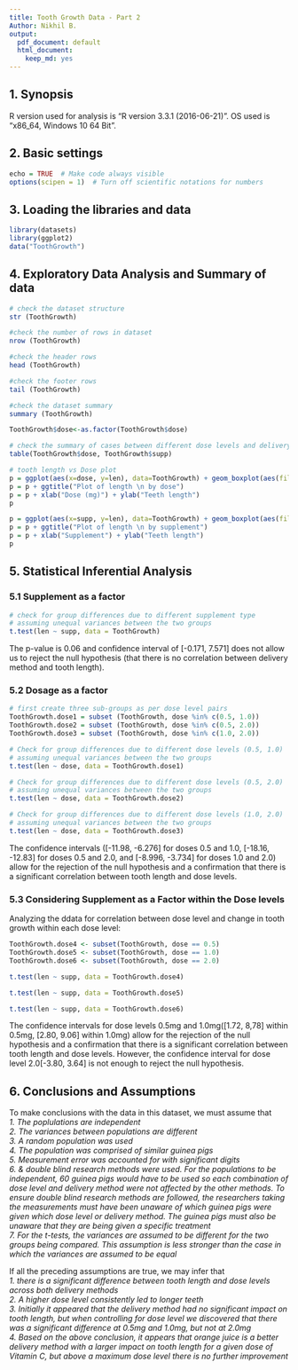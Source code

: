```yaml
---
title: Tooth Growth Data - Part 2
Author: Nikhil B.
output:
  pdf_document: default
  html_document:
    keep_md: yes
---
```


## 1. Synopsis
R version used for analysis is "R version 3.3.1 (2016-06-21)". OS used is "x86_64, Windows 10 64 Bit".

## 2. Basic settings
```r
echo = TRUE  # Make code always visible
options(scipen = 1)  # Turn off scientific notations for numbers
```

## 3. Loading the libraries and data
```r
library(datasets)
library(ggplot2)
data("ToothGrowth")
```

## 4. Exploratory Data Analysis and Summary of data
```r
# check the dataset structure
str (ToothGrowth)

#check the number of rows in dataset
nrow (ToothGrowth)

#check the header rows
head (ToothGrowth)

#check the footer rows
tail (ToothGrowth)

#check the dataset summary
summary (ToothGrowth)

ToothGrowth$dose<-as.factor(ToothGrowth$dose)

# check the summary of cases between different dose levels and delivery methods
table(ToothGrowth$dose, ToothGrowth$supp)

# tooth length vs Dose plot
p = ggplot(aes(x=dose, y=len), data=ToothGrowth) + geom_boxplot(aes(fill=dose))
p = p + ggtitle("Plot of length \n by dose")
p = p + xlab("Dose (mg)") + ylab("Teeth length")
p

p = ggplot(aes(x=supp, y=len), data=ToothGrowth) + geom_boxplot(aes(fill=supp))
p = p + ggtitle("Plot of length \n by supplement")
p = p + xlab("Supplement") + ylab("Teeth length")
p
```

## 5. Statistical Inferential Analysis
### 5.1 Supplement as a factor
```r
# check for group differences due to different supplement type 
# assuming unequal variances between the two groups
t.test(len ~ supp, data = ToothGrowth)
```

The p-value is 0.06 and confidence interval of [-0.171, 7.571] does not allow us to reject the null hypothesis (that there is no correlation between delivery method and tooth length).

### 5.2 Dosage as a factor
```r
# first create three sub-groups as per dose level pairs
ToothGrowth.dose1 = subset (ToothGrowth, dose %in% c(0.5, 1.0)) 
ToothGrowth.dose2 = subset (ToothGrowth, dose %in% c(0.5, 2.0)) 
ToothGrowth.dose3 = subset (ToothGrowth, dose %in% c(1.0, 2.0)) 

# Check for group differences due to different dose levels (0.5, 1.0)
# assuming unequal variances between the two groups
t.test(len ~ dose, data = ToothGrowth.dose1)
```

```r
# Check for group differences due to different dose levels (0.5, 2.0)
# assuming unequal variances between the two groups
t.test(len ~ dose, data = ToothGrowth.dose2)
```

```r
# Check for group differences due to different dose levels (1.0, 2.0)
# assuming unequal variances between the two groups
t.test(len ~ dose, data = ToothGrowth.dose3)
```

The confidence intervals ([-11.98, -6.276] for doses 0.5 and 1.0, [-18.16, -12.83] for doses 0.5 and 2.0, and [-8.996, -3.734] for doses 1.0 and 2.0) allow for the rejection of the null hypothesis and a confirmation that there is a significant correlation between tooth length and dose levels.

### 5.3 Considering Supplement as a Factor within the Dose levels


Analyzing the ddata for correlation between dose level and change in tooth growth within each dose level:
```r
ToothGrowth.dose4 <- subset(ToothGrowth, dose == 0.5)
ToothGrowth.dose5 <- subset(ToothGrowth, dose == 1.0)
ToothGrowth.dose6 <- subset(ToothGrowth, dose == 2.0)

t.test(len ~ supp, data = ToothGrowth.dose4)

t.test(len ~ supp, data = ToothGrowth.dose5)

t.test(len ~ supp, data = ToothGrowth.dose6)
```

The confidence intervals for dose levels 0.5mg and 1.0mg([1.72, 8,78] within 0.5mg, [2.80, 9.06] within 1.0mg) allow for the rejection of the null hypothesis and a confirmation that there is a significant correlation between tooth length and dose levels. However, the confidence interval for dose level 2.0[-3.80, 3.64] is not enough to reject the null hypothesis.

## 6. Conclusions and Assumptions

To make conclusions with the data in this dataset, we must assume that  
   *1. The poplulations are independent  
   2. The variances between populations are different    
   3. A random population was used    
   4. The population was comprised of similar guinea pigs  
   5. Measurement error was accounted for with significant digits  
   6. & double blind research methods were used. For the populations to be independent, 60 guinea pigs would have to be used so each combination of dose level and delivery method were not affected by the other methods. To ensure double blind research methods are followed, the researchers taking the measurements must have been unaware of which guinea pigs were given which dose level or delivery method. The guinea pigs must also be unaware that they are being given a specific treatment  
   7. For the t-tests, the variances are assumed to be different for the two groups being compared. This assumption is less stronger than the case in which the variances are assumed to be equal  *

If all the preceding assumptions are true, we may infer that  
   *1. there is a significant difference between tooth length and dose levels across both delivery methods  
   2. A higher dose level consistently led to longer teeth  
   3. Initially it appeared that the delivery method had no significant impact on tooth length, but when controlling for dose level we discovered that there was a significant difference at 0.5mg and 1.0mg, but not at 2.0mg  
   4. Based on the above conclusion, it appears that orange juice is a better delivery method with a larger impact on tooth length for a given dose of Vitamin C, but above a maximum dose level there is no further improvement  *